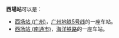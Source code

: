 '''西場站'''可以是：
*[[西场站_(广州)|西场站 (广州)]]，[[广州地铁5号线|广州地铁5号线]]的一座车站。
*[[西场站_(南通市)|西场站 (南通市)]]，[[海洋铁路|海洋铁路]]的一座车站。
{{消歧义|cat=三字车站名消歧义}}
